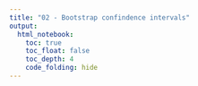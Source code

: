 ```yaml
---
title: "02 - Bootstrap confindence intervals"
output: 
  html_notebook:
    toc: true
    toc_float: false
    toc_depth: 4
    code_folding: hide
---
```


```python

```

